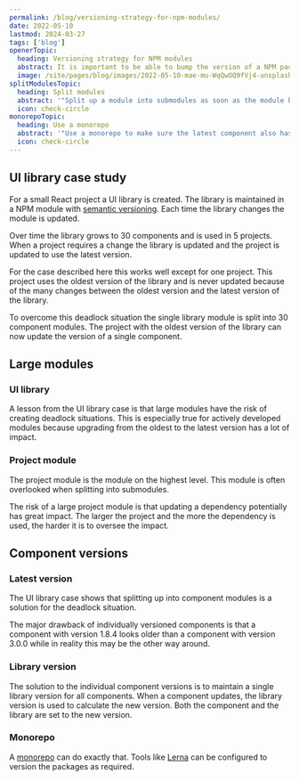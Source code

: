 ```yaml
---
permalink: /blog/versioning-strategy-for-npm-modules/
date: 2022-05-10
lastmod: 2024-03-27
tags: ['blog']
openerTopic:
  heading: Versioning strategy for NPM modules
  abstract: It is important to be able to bump the version of a NPM package without side effects.
  image: /site/pages/blog/images/2022-05-10-mae-mu-WqQwOQ9fVj4-unsplash.jpg
splitModulesTopic:
  heading: Split modules
  abstract: '"Split up a module into submodules as soon as the module becomes too hard to update."'
  icon: check-circle
monorepoTopic:
  heading: Use a monorepo
  abstract: '"Use a monorepo to make sure the latest component also has the latest version."'
  icon: check-circle
---
```



## UI library case study

For a small React project a UI library is created. The library is maintained in
a NPM module with [semantic versioning](https://semver.org). Each time the
library changes the module is updated.

Over time the library grows to 30 components and is used in 5 projects. When a
project requires a change the library is updated and the project is updated to
use the latest version.

For the case described here this works well except for one project. This project
uses the oldest version of the library and is never updated because of the many
changes between the oldest version and the latest version of the library.

To overcome this deadlock situation the single library module is split into 30
component modules. The project with the oldest version of the library can now
update the version of a single component.

## Large modules

### UI library

A lesson from the UI library case is that large modules have the risk of
creating deadlock situations. This is especially true for actively developed
modules because upgrading from the oldest to the latest version has a lot of
impact.

### Project module

The project module is the module on the highest level. This module is often
overlooked when splitting into submodules.

The risk of a large project module is that updating a dependency potentially has
great impact. The larger the project and the more the dependency is used, the
harder it is to oversee the impact.

<Topic variant="quote" topic={props.splitModulesTopic} />

## Component versions

### Latest version

The UI library case shows that splitting up into component modules is a solution
for the deadlock situation.

The major drawback of individually versioned components is that a component with
version 1.8.4 looks older than a component with version 3.0.0 while in reality
this may be the other way around.

### Library version

The solution to the individual component versions is to maintain a single
library version for all components. When a component updates, the library
version is used to calculate the new version. Both the component and the library
are set to the new version.

### Monorepo

A [monorepo](https://en.wikipedia.org/wiki/Monorepo) can do exactly that. Tools
like [Lerna](https://github.com/lerna) can be configured to version the packages
as required.

<Topic variant="quote" topic={props.monorepoTopic} />

